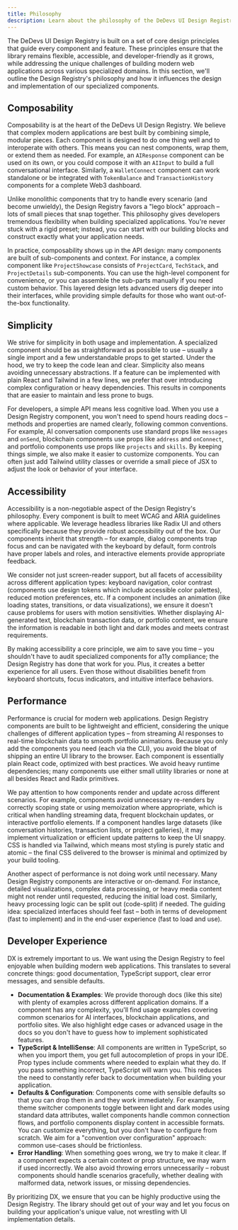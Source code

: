 ```yaml
---
title: Philosophy
description: Learn about the philosophy of the DeDevs UI Design Registry for modern web applications.
---
```


The DeDevs UI Design Registry is built on a set of core design principles that guide every component and feature. These principles ensure that the library remains flexible, accessible, and developer-friendly as it grows, while addressing the unique challenges of building modern web applications across various specialized domains. In this section, we'll outline the Design Registry's philosophy and how it influences the design and implementation of our specialized components.

## Composability

Composability is at the heart of the DeDevs UI Design Registry. We believe that complex modern applications are best built by combining simple, modular pieces. Each component is designed to do one thing well and to interoperate with others. This means you can nest components, wrap them, or extend them as needed. For example, an `AIResponse` component can be used on its own, or you could compose it with an `AIInput` to build a full conversational interface. Similarly, a `WalletConnect` component can work standalone or be integrated with `TokenBalance` and `TransactionHistory` components for a complete Web3 dashboard.

Unlike monolithic components that try to handle every scenario (and become unwieldy), the Design Registry favors a "lego block" approach – lots of small pieces that snap together. This philosophy gives developers tremendous flexibility when building specialized applications. You're never stuck with a rigid preset; instead, you can start with our building blocks and construct exactly what your application needs.

In practice, composability shows up in the API design: many components are built of sub-components and context. For instance, a complex component like `ProjectShowcase` consists of `ProjectCard`, `TechStack`, and `ProjectDetails` sub-components. You can use the high-level component for convenience, or you can assemble the sub-parts manually if you need custom behavior. This layered design lets advanced users dig deeper into their interfaces, while providing simple defaults for those who want out-of-the-box functionality.

## Simplicity

We strive for simplicity in both usage and implementation. A specialized component should be as straightforward as possible to use – usually a single import and a few understandable props to get started. Under the hood, we try to keep the code lean and clear. Simplicity also means avoiding unnecessary abstractions. If a feature can be implemented with plain React and Tailwind in a few lines, we prefer that over introducing complex configuration or heavy dependencies. This results in components that are easier to maintain and less prone to bugs.

For developers, a simple API means less cognitive load. When you use a Design Registry component, you won't need to spend hours reading docs – methods and properties are named clearly, following common conventions. For example, AI conversation components use standard props like `messages` and `onSend`, blockchain components use props like `address` and `onConnect`, and portfolio components use props like `projects` and `skills`. By keeping things simple, we also make it easier to customize components. You can often just add Tailwind utility classes or override a small piece of JSX to adjust the look or behavior of your interface.

## Accessibility

Accessibility is a non-negotiable aspect of the Design Registry's philosophy. Every component is built to meet WCAG and ARIA guidelines where applicable. We leverage headless libraries like Radix UI and others specifically because they provide robust accessibility out of the box. Our components inherit that strength – for example, dialog components trap focus and can be navigated with the keyboard by default, form controls have proper labels and roles, and interactive elements provide appropriate feedback.

We consider not just screen-reader support, but all facets of accessibility across different application types: keyboard navigation, color contrast (components use design tokens which include accessible color palettes), reduced motion preferences, etc. If a component includes an animation (like loading states, transitions, or data visualizations), we ensure it doesn't cause problems for users with motion sensitivities. Whether displaying AI-generated text, blockchain transaction data, or portfolio content, we ensure the information is readable in both light and dark modes and meets contrast requirements.

By making accessibility a core principle, we aim to save you time – you shouldn't have to audit specialized components for a11y compliance; the Design Registry has done that work for you. Plus, it creates a better experience for all users. Even those without disabilities benefit from keyboard shortcuts, focus indicators, and intuitive interface behaviors.

## Performance

Performance is crucial for modern web applications. Design Registry components are built to be lightweight and efficient, considering the unique challenges of different application types – from streaming AI responses to real-time blockchain data to smooth portfolio animations. Because you only add the components you need (each via the CLI), you avoid the bloat of shipping an entire UI library to the browser. Each component is essentially plain React code, optimized with best practices. We avoid heavy runtime dependencies; many components use either small utility libraries or none at all besides React and Radix primitives.

We pay attention to how components render and update across different scenarios. For example, components avoid unnecessary re-renders by correctly scoping state or using memoization where appropriate, which is critical when handling streaming data, frequent blockchain updates, or interactive portfolio elements. If a component handles large datasets (like conversation histories, transaction lists, or project galleries), it may implement virtualization or efficient update patterns to keep the UI snappy. CSS is handled via Tailwind, which means most styling is purely static and atomic – the final CSS delivered to the browser is minimal and optimized by your build tooling.

Another aspect of performance is not doing work until necessary. Many Design Registry components are interactive or on-demand. For instance, detailed visualizations, complex data processing, or heavy media content might not render until requested, reducing the initial load cost. Similarly, heavy processing logic can be split out (code-split) if needed. The guiding idea: specialized interfaces should feel fast – both in terms of development (fast to implement) and in the end-user experience (fast to load and use).

## Developer Experience

DX is extremely important to us. We want using the Design Registry to feel enjoyable when building modern web applications. This translates to several concrete things: good documentation, TypeScript support, clear error messages, and sensible defaults.

- **Documentation & Examples**: We provide thorough docs (like this site) with plenty of examples across different application domains. If a component has any complexity, you'll find usage examples covering common scenarios for AI interfaces, blockchain applications, and portfolio sites. We also highlight edge cases or advanced usage in the docs so you don't have to guess how to implement sophisticated features.
- **TypeScript & IntelliSense**: All components are written in TypeScript, so when you import them, you get full autocompletion of props in your IDE. Prop types include comments where needed to explain what they do. If you pass something incorrect, TypeScript will warn you. This reduces the need to constantly refer back to documentation when building your application.
- **Defaults & Configuration**: Components come with sensible defaults so that you can drop them in and they work immediately. For example, theme switcher components toggle between light and dark modes using standard data attributes, wallet components handle common connection flows, and portfolio components display content in accessible formats. You can customize everything, but you don't have to configure from scratch. We aim for a "convention over configuration" approach: common use-cases should be frictionless.
- **Error Handling**: When something goes wrong, we try to make it clear. If a component expects a certain context or prop structure, we may warn if used incorrectly. We also avoid throwing errors unnecessarily – robust components should handle scenarios gracefully, whether dealing with malformed data, network issues, or missing dependencies.

By prioritizing DX, we ensure that you can be highly productive using the Design Registry. The library should get out of your way and let you focus on building your application's unique value, not wrestling with UI implementation details.

